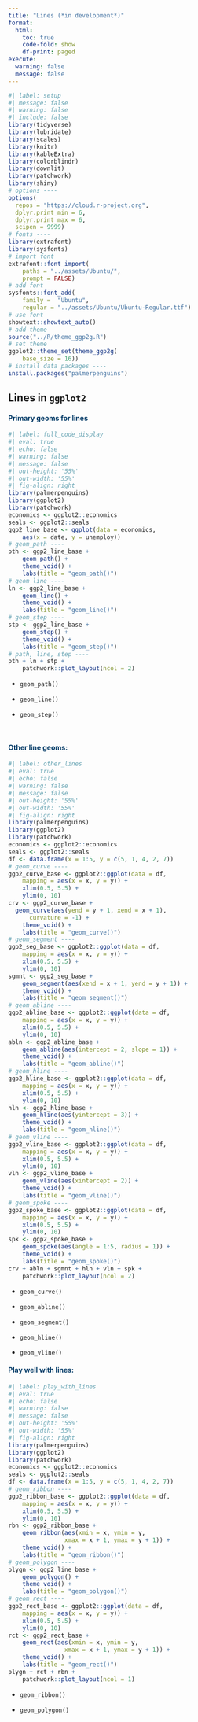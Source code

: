 ```yaml
---
title: "Lines (*in development*)"
format:
  html:
    toc: true
    code-fold: show
    df-print: paged
execute:
  warning: false
  message: false
---
```


```r
#| label: setup
#| message: false
#| warning: false
#| include: false
library(tidyverse)
library(lubridate)
library(scales)
library(knitr)
library(kableExtra)
library(colorblindr)
library(downlit)
library(patchwork)
library(shiny)
# options ----
options(
  repos = "https://cloud.r-project.org",
  dplyr.print_min = 6, 
  dplyr.print_max = 6, 
  scipen = 9999)
# fonts ----
library(extrafont)
library(sysfonts)
# import font
extrafont::font_import(
    paths = "../assets/Ubuntu/",
    prompt = FALSE)
# add font
sysfonts::font_add(
    family =  "Ubuntu", 
    regular = "../assets/Ubuntu/Ubuntu-Regular.ttf")
# use font
showtext::showtext_auto()
# add theme
source("../R/theme_ggp2g.R")
# set theme
ggplot2::theme_set(theme_ggp2g(
    base_size = 16))
# install data packages ----
install.packages("palmerpenguins")
```


:::: {.callout-tip collapse="false" icon=false}
## Lines in `ggplot2`

::: {style="color: #043b67;"}
#### Primary geoms for lines
:::

```r
#| label: full_code_display
#| eval: true
#| echo: false
#| warning: false
#| message: false
#| out-height: '55%'
#| out-width: '55%'
#| fig-align: right
library(palmerpenguins) 
library(ggplot2)
library(patchwork)
economics <- ggplot2::economics
seals <- ggplot2::seals
ggp2_line_base <- ggplot(data = economics, 
    aes(x = date, y = unemploy))
# geom_path ----
pth <- ggp2_line_base + 
    geom_path() + 
    theme_void() + 
    labs(title = "geom_path()")
# geom_line ----
ln <- ggp2_line_base + 
    geom_line() + 
    theme_void() + 
    labs(title = "geom_line()")
# geom_step ----
stp <- ggp2_line_base + 
    geom_step() + 
    theme_void() + 
    labs(title = "geom_step()")
# path, line, step ----
pth + ln + stp + 
    patchwork::plot_layout(ncol = 2)
```


  - `geom_path()`  

  - `geom_line()`  

  - `geom_step()` 
  

<br>

::: {style="color: #043b67;"}
#### Other line geoms:
:::
  
```r
#| label: other_lines
#| eval: true
#| echo: false
#| warning: false
#| message: false
#| out-height: '55%'
#| out-width: '55%'
#| fig-align: right
library(palmerpenguins) 
library(ggplot2)
library(patchwork)
economics <- ggplot2::economics
seals <- ggplot2::seals
df <- data.frame(x = 1:5, y = c(5, 1, 4, 2, 7))
# geom_curve ----
ggp2_curve_base <- ggplot2::ggplot(data = df,
    mapping = aes(x = x, y = y)) +
    xlim(0.5, 5.5) +
    ylim(0, 10)
crv <- ggp2_curve_base +
  geom_curve(aes(yend = y + 1, xend = x + 1), 
      curvature = -1) + 
    theme_void() + 
    labs(title = "geom_curve()")
# geom_segment ----
ggp2_seg_base <- ggplot2::ggplot(data = df,
    mapping = aes(x = x, y = y)) +
    xlim(0.5, 5.5) +
    ylim(0, 10)
sgmnt <- ggp2_seg_base +
    geom_segment(aes(xend = x + 1, yend = y + 1)) + 
    theme_void() + 
    labs(title = "geom_segment()")
# geom_abline ----
ggp2_abline_base <- ggplot2::ggplot(data = df,
    mapping = aes(x = x, y = y)) +
    xlim(0.5, 5.5) +
    ylim(0, 10)
abln <- ggp2_abline_base + 
    geom_abline(aes(intercept = 2, slope = 1)) +
    theme_void() + 
    labs(title = "geom_abline()")
# geom_hline ----
ggp2_hline_base <- ggplot2::ggplot(data = df,
    mapping = aes(x = x, y = y)) +
    xlim(0.5, 5.5) +
    ylim(0, 10) 
hln <- ggp2_hline_base +
    geom_hline(aes(yintercept = 3)) + 
    theme_void() + 
    labs(title = "geom_hline()")
# geom_vline ----
ggp2_vline_base <- ggplot2::ggplot(data = df,
    mapping = aes(x = x, y = y)) +
    xlim(0.5, 5.5) +
    ylim(0, 10) 
vln <- ggp2_vline_base +
    geom_vline(aes(xintercept = 2)) + 
    theme_void() + 
    labs(title = "geom_vline()")
# geom_spoke ----
ggp2_spoke_base <- ggplot2::ggplot(data = df,
    mapping = aes(x = x, y = y)) +
    xlim(0.5, 5.5) +
    ylim(0, 10) 
spk <- ggp2_spoke_base + 
    geom_spoke(aes(angle = 1:5, radius = 1)) +
    theme_void() + 
    labs(title = "geom_spoke()")
crv + abln + sgmnt + hln + vln + spk + 
    patchwork::plot_layout(ncol = 2)
```

  - `geom_curve()`
  
  - `geom_abline()`

  - `geom_segment()`
  
  - `geom_hline()`
  
  - `geom_vline()`
  
::: {style="color: #043b67;"}
#### Play well with lines:
:::
  
```r
#| label: play_with_lines
#| eval: true
#| echo: false
#| warning: false
#| message: false
#| out-height: '55%'
#| out-width: '55%'
#| fig-align: right
library(palmerpenguins) 
library(ggplot2)
library(patchwork)
economics <- ggplot2::economics
seals <- ggplot2::seals
df <- data.frame(x = 1:5, y = c(5, 1, 4, 2, 7))
# geom_ribbon ----
ggp2_ribbon_base <- ggplot2::ggplot(data = df,
    mapping = aes(x = x, y = y)) +
    xlim(0.5, 5.5) +
    ylim(0, 10)
rbn <- ggp2_ribbon_base + 
    geom_ribbon(aes(xmin = x, ymin = y,
                xmax = x + 1, ymax = y + 1)) +
    theme_void() + 
    labs(title = "geom_ribbon()")
# geom_polygon ----
plygn <- ggp2_line_base + 
    geom_polygon() + 
    theme_void() + 
    labs(title = "geom_polygon()")
# geom_rect ----
ggp2_rect_base <- ggplot2::ggplot(data = df,
    mapping = aes(x = x, y = y)) +
    xlim(0.5, 5.5) +
    ylim(0, 10)
rct <- ggp2_rect_base + 
    geom_rect(aes(xmin = x, ymin = y,
                xmax = x + 1, ymax = y + 1)) +
    theme_void() + 
    labs(title = "geom_rect()")
plygn + rct + rbn + 
    patchwork::plot_layout(ncol = 1)
```

  - `geom_ribbon()`
  
  - `geom_polygon()`

::::
